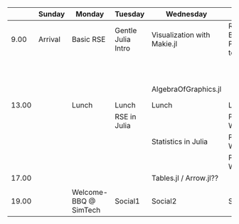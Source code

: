 |       | Sunday  | Monday                | Tuesday            | Wednesday                   | Thursday                                  | Friday                          |
|-------|---------|-----------------------|--------------------|-----------------------------|-------------------------------------------|---------------------------------|
| 9.00  | Arrival | Basic RSE             | Gentle Julia Intro | Visualization with Makie.jl | Resampling: Bootstrap & Permutation tests | Excourse: Optimization in Julia |
|       |         |                       |                    |                             |                                           | Project Work                    |
|       |         |                       |                    | AlgebraOfGraphics.jl        |                                           | Project Work                    |
| 13.00 |         | Lunch                 | Lunch              | Lunch                       | Lunch                                     | Lunch                           |
|       |         |                       | RSE in Julia       |                             | Project Work??                            | Project Work                    |
|       |         |                       |                    | Statistics in Julia         | Project Work                              | Project Work                    |
|       |         |                       |                    |                             | Project Work                              |                                 |
| 17.00 |         |                       |                    | Tables.jl / Arrow.jl??      |                                           | Farewell                        |
|       |         |                       |                    |                             |                                           |                                 |
| 19.00 |         | Welcome-BBQ @ SimTech | Social1            | Social2                     | Social3                                   |                                 |